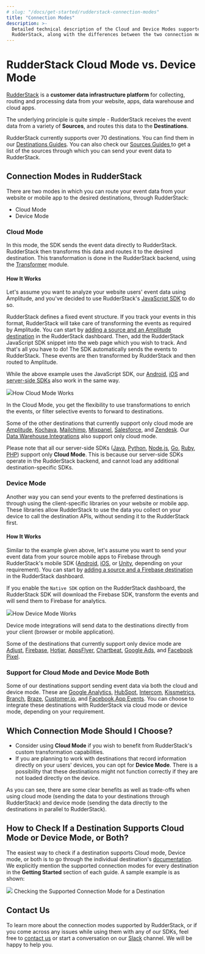 ```yaml
---
# slug: "/docs/get-started/rudderstack-connection-modes"
title: "Connection Modes"
description: >-
  Detailed technical description of the Cloud and Device Modes supported by
  RudderStack, along with the differences between the two connection modes.
---
```


# RudderStack Cloud Mode vs. Device Mode

[RudderStack](https://rudderstack.com/) is a **customer data infrastructure platform** for collecting, routing and processing data from your website, apps, data warehouse and cloud apps.

The underlying principle is quite simple - RudderStack receives the event data from a variety of **Sources**, and routes this data to the **Destinations**.

<div class="successBlock">

  RudderStack currently supports over 70 destinations. You can find them in our
  <a href="../destinations">Destinations Guides</a>. You can also check our <a href="../stream-sources">
    Sources Guides
  </a> to get a list of the sources through which you can send your event data to
  RudderStack.
</div>

## Connection Modes in RudderStack

There are two modes in which you can route your event data from your website or mobile app to the desired destinations, through RudderStack:

- Cloud Mode
- Device Mode

### Cloud Mode

In this mode, the SDK sends the event data directly to RudderStack. RudderStack then transforms this data and routes it to the desired destination. This transformation is done in the RudderStack backend, using the [Transformer](https://github.com/rudderlabs/rudder-transformer) module.

#### How It Works

Let's assume you want to analyze your website users' event data using Amplitude, and you've decided to use RudderStack's [JavaScript SDK](https://docs.rudderstack.com/rudderstack-sdk-integration-guides/rudderstack-javascript-sdk) to do so.

RudderStack defines a fixed event structure. If you track your events in this format, RudderStack will take care of transforming the events as required by Amplitude. You can start by [adding a source and an Amplitude destination](https://docs.rudderstack.com/how-to-guides/adding-source-and-destination-rudderstack) in the RudderStack dashboard. Then, add the RudderStack JavaScript SDK snippet into the web page which you wish to track. And that's all you have to do! The SDK automatically sends the events to RudderStack. These events are then transformed by RudderStack and then routed to Amplitude.

<div class="infoBlock">

While the above example uses the JavaScript SDK, our <a href="../stream-sources/rudderstack-sdk-integration-guides/rudderstack-android-sdk">Android</a>, <a href="../stream-sources/rudderstack-sdk-integration-guides/rudderstack-ios-sdk">iOS</a> and <a href="../stream-sources/rudderstack-sdk-integration-guides/rudderstack-node-sdk">server-side SDKs</a> also work in the same way.

</div>

<img src="../../images/assets/image (9).png" /><span class="imageTitle">How Cloud Mode Works</span>

<div class="successBlock">

  In the Cloud Mode, you get the flexibility to use transformations to enrich
  the events, or filter selective events to forward to destinations.
</div>

Some of the other destinations that currently support only cloud mode are [Amplitude](https://docs.rudderstack.com/destinations/amplitude), [Kochava](https://docs.rudderstack.com/destinations/kochava), [Mailchimp](https://docs.rudderstack.com/destinations/mailchimp), [Mixpanel](https://docs.rudderstack.com/destinations/mixpanel), [Salesforce](https://docs.rudderstack.com/destinations/salesforce), and [Zendesk](https://docs.rudderstack.com/destinations/zendesk). Our [Data Warehouse Integrations](https://docs.rudderstack.com/data-warehouse-integrations) also support only cloud mode.

<div class="warningBlock">

Please note that all our server-side SDKs (<a href="../stream-sources/rudderstack-sdk-integration-guides/rudderstack-java-sdk">Java</a>, <a href="../stream-sources/rudderstack-sdk-integration-guides/rudderstack-python-sdk">Python</a>, <a href="../stream-sources/rudderstack-sdk-integration-guides/rudderstack-node-sdk">Node.js</a>, <a href="../stream-sources/rudderstack-sdk-integration-guides/rudderstack-go-sdk">Go</a>, <a href="../stream-sources/rudderstack-sdk-integration-guides/rudderstack-ruby-sdk">Ruby</a>, <a href="../stream-sources/rudderstack-sdk-integration-guides/php">PHP</a>) support only <strong>Cloud Mode</strong>. This is because our server-side SDKs operate in the RudderStack backend, and cannot load any additional destination-specific SDKs.

</div>

### Device Mode

Another way you can send your events to the preferred destinations is through using the client-specific libraries on your website or mobile app. These libraries allow RudderStack to use the data you collect on your device to call the destination APIs, without sending it to the RudderStack first.

#### How It Works

Similar to the example given above, let's assume you want to send your event data from your source mobile apps to Firebase through RudderStack's mobile SDK \([Android](https://docs.rudderstack.com/rudderstack-sdk-integration-guides/rudderstack-android-sdk), [iOS](https://docs.rudderstack.com/rudderstack-sdk-integration-guides/rudderstack-ios-sdk), or [Unity](https://docs.rudderstack.com/rudderstack-sdk-integration-guides/getting-started-with-unity-sdk), depending on your requirement\). You can start by [adding a source and a Firebase destination](https://docs.rudderstack.com/how-to-guides/adding-source-and-destination-rudderstack) in the RudderStack dashboard.

If you enable the `Native SDK` option on the RudderStack dashboard, the RudderStack SDK will download the Firebase SDK, transform the events and will send them to Firebase for analytics.

<img src="../../images/assets/image (29).png" /><span class="imageTitle">How Device Mode Works</span>

<div class="successBlock">

  Device mode integrations will send data to the destinations directly from your
  client (browser or mobile application).
</div>

Some of the destinations that currently support only device mode are [Adjust](https://docs.rudderstack.com/destinations/adjust), [Firebase](https://docs.rudderstack.com/destinations/firebase), [Hotjar](https://docs.rudderstack.com/destinations/hotjar), [AppsFlyer](https://docs.rudderstack.com/destinations/appsflyer), [Chartbeat](https://docs.rudderstack.com/destinations/chartbeat), [Google Ads](https://docs.rudderstack.com/destinations/google-ads), and [Facebook Pixel](https://docs.rudderstack.com/destinations/fb-pixel).

### Support for Cloud Mode and Device Mode Both

Some of our destinations support sending event data via both the cloud and device mode. These are [Google Analytics](https://docs.rudderstack.com/destinations/google-analytics-ga), [HubSpot](https://docs.rudderstack.com/destinations/hubspot), [Intercom](https://docs.rudderstack.com/destinations/intercom), [Kissmetrics](https://docs.rudderstack.com/destinations/kissmetrics), [Branch](https://docs.rudderstack.com/destinations/branchio), [Braze](https://docs.rudderstack.com/destinations/braze), [Customer.io](https://docs.rudderstack.com/destinations/customer.io), and [Facebook App Events](https://docs.rudderstack.com/destinations/facebook-app-events). You can choose to integrate these destinations with RudderStack via cloud mode or device mode, depending on your requirement.

## Which Connection Mode Should I Choose?

- Consider using **Cloud Mode** if you wish to benefit from RudderStack's custom transformation capabilities.
- If you are planning to work with destinations that record information directly on your users' devices, you can opt for **Device Mode**. There is a possibility that these destinations might not function correctly if they are not loaded directly on the device.

As you can see, there are some clear benefits as well as trade-offs when using cloud mode \(sending the data to your destinations through RudderStack\) and device mode \(sending the data directly to the destinations in parallel to RudderStack\).

## How to Check If a Destination Supports Cloud Mode or Device Mode, or Both?

The easiest way to check if a destination supports Cloud mode, Device mode, or both is to go through the individual destination's [documentation](https://docs.rudderstack.com/destinations). We explicitly mention the supported connection modes for every destination in the **Getting Started** section of each guide. A sample example is as shown:

<img src="../../images/assets/image (2).png" />
<span class="imageTitle">Checking the Supported Connection Mode for a Destination</span>

## Contact Us

To learn more about the connection modes supported by RudderStack, or if you come across any issues while using them with any of our SDKs, feel free to [contact us](mailto:%20docs@rudderstack.com) or start a conversation on our [Slack](https://rudderstack.com/join-rudderstack-slack-community) channel. We will be happy to help you.
